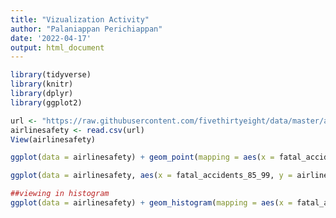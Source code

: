 ---
title: "Vizualization Activity"
author: "Palaniappan Perichiappan"
date: '2022-04-17'
output: html_document
---


```{r, echo=FALSE}
library(tidyverse)
library(knitr)
library(dplyr)
library(ggplot2)

url <- "https://raw.githubusercontent.com/fivethirtyeight/data/master/airline-safety/airline-safety.csv"
airlinesafety <- read.csv(url)
View(airlinesafety)

ggplot(data = airlinesafety) + geom_point(mapping = aes(x = fatal_accidents_00_14, y = airline))

ggplot(data = airlinesafety, aes(x = fatal_accidents_85_99, y = airline))+ geom_point()+ labs( x= "Fatal Accidents 85 to 99", y= "Airlines", title = "Airline Safety")

##viewing in histogram
ggplot(data = airlinesafety) + geom_histogram(mapping = aes(x = fatal_accidents_85_99,bandwidth  = 5)) + labs( x= "Fatal Accidents", y= "Count", title = "Fatal Accidents between 85 to 99")
```




